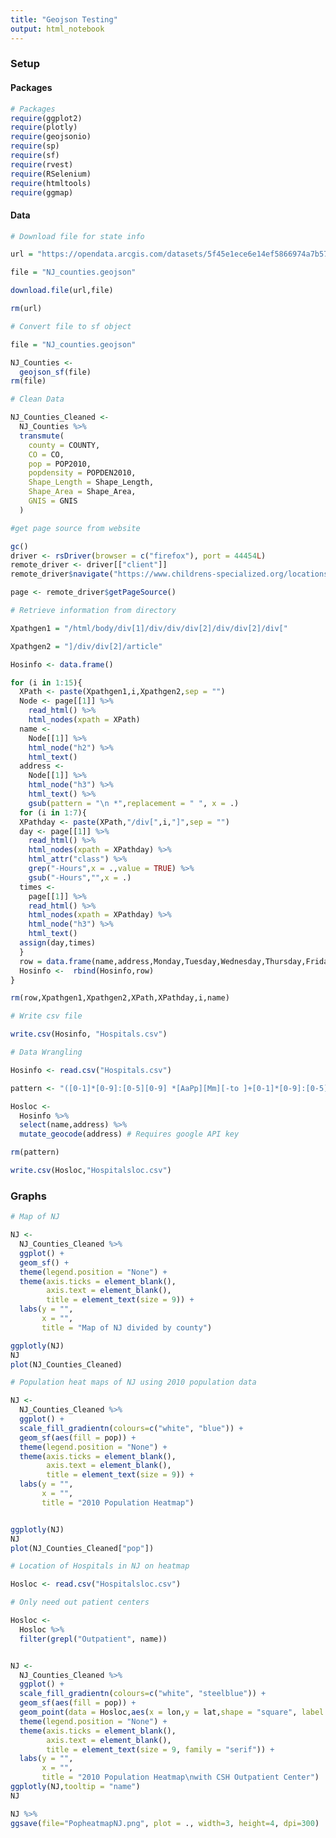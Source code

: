 ```yaml
---
title: "Geojson Testing"
output: html_notebook
---
```


### Setup

#### Packages

```r
# Packages
require(ggplot2)
require(plotly)
require(geojsonio)
require(sp)
require(sf)
require(rvest)
require(RSelenium)
require(htmltools)
require(ggmap)
```

#### Data


```r
# Download file for state info

url = "https://opendata.arcgis.com/datasets/5f45e1ece6e14ef5866974a7b57d3b95_1.geojson"

file = "NJ_counties.geojson"

download.file(url,file)

rm(url)
```

```r
# Convert file to sf object 

file = "NJ_counties.geojson"

NJ_Counties <-
  geojson_sf(file)
rm(file)
```

```r
# Clean Data 

NJ_Counties_Cleaned <- 
  NJ_Counties %>%
  transmute(
    county = COUNTY,
    CO = CO,
    pop = POP2010,
    popdensity = POPDEN2010,
    Shape_Length = Shape_Length,
    Shape_Area = Shape_Area,
    GNIS = GNIS
  )
```


```r
#get page source from website

gc()
driver <- rsDriver(browser = c("firefox"), port = 44454L)
remote_driver <- driver[["client"]] 
remote_driver$navigate("https://www.childrens-specialized.org/locations-directory/?")

page <- remote_driver$getPageSource()
```

```r
# Retrieve information from directory

Xpathgen1 = "/html/body/div[1]/div/div/div[2]/div/div[2]/div["

Xpathgen2 = "]/div/div[2]/article"

Hosinfo <- data.frame()

for (i in 1:15){
  XPath <- paste(Xpathgen1,i,Xpathgen2,sep = "")
  Node <- page[[1]] %>% 
    read_html() %>%
    html_nodes(xpath = XPath)
  name <-
    Node[[1]] %>%
    html_node("h2") %>%
    html_text()
  address <-
    Node[[1]] %>%
    html_node("h3") %>%
    html_text() %>%
    gsub(pattern = "\n *",replacement = " ", x = .)
  for (i in 1:7){
  XPathday <- paste(XPath,"/div[",i,"]",sep = "")
  day <- page[[1]] %>% 
    read_html() %>%
    html_nodes(xpath = XPathday) %>%
    html_attr("class") %>%
    grep("-Hours",x = .,value = TRUE) %>%
    gsub("-Hours","",x = .)
  times <-
    page[[1]] %>% 
    read_html() %>%
    html_nodes(xpath = XPathday) %>%
    html_node("h3") %>%
    html_text()
  assign(day,times)
  }
  row = data.frame(name,address,Monday,Tuesday,Wednesday,Thursday,Friday,Saturday,Sunday)
  Hosinfo <-  rbind(Hosinfo,row)
}

rm(row,Xpathgen1,Xpathgen2,XPath,XPathday,i,name)

# Write csv file 

write.csv(Hosinfo, "Hospitals.csv")
```

```r
# Data Wrangling

Hosinfo <- read.csv("Hospitals.csv")

pattern <- "([0-1]*[0-9]:[0-5][0-9] *[AaPp][Mm][-to ]+[0-1]*[0-9]:[0-5][0-9] *[AaPp][Mm])" # Pattern to extract first time range

Hosloc <- 
  Hosinfo %>%
  select(name,address) %>%
  mutate_geocode(address) # Requires google API key

rm(pattern)

write.csv(Hosloc,"Hospitalsloc.csv")

```


### Graphs 

```r
# Map of NJ 

NJ <-
  NJ_Counties_Cleaned %>%
  ggplot() +
  geom_sf() +
  theme(legend.position = "None") +
  theme(axis.ticks = element_blank(),
        axis.text = element_blank(),
        title = element_text(size = 9)) +
  labs(y = "",
       x = "",
       title = "Map of NJ divided by county")

ggplotly(NJ)
NJ
plot(NJ_Counties_Cleaned)
```



```r
# Population heat maps of NJ using 2010 population data

NJ <-
  NJ_Counties_Cleaned %>%
  ggplot() +
  scale_fill_gradientn(colours=c("white", "blue")) +
  geom_sf(aes(fill = pop)) +
  theme(legend.position = "None") +
  theme(axis.ticks = element_blank(),
        axis.text = element_blank(),
        title = element_text(size = 9)) +
  labs(y = "",
       x = "",
       title = "2010 Population Heatmap")


ggplotly(NJ)
NJ
plot(NJ_Counties_Cleaned["pop"])
```


```r

# Location of Hospitals in NJ on heatmap

Hosloc <- read.csv("Hospitalsloc.csv")

# Only need out patient centers 

Hosloc <-
  Hosloc %>%
  filter(grepl("Outpatient", name))


NJ <-
  NJ_Counties_Cleaned %>%
  ggplot() +
  scale_fill_gradientn(colours=c("white", "steelblue")) +
  geom_sf(aes(fill = pop)) +
  geom_point(data = Hosloc,aes(x = lon,y = lat,shape = "square", label = name,color = "orange")) +
  theme(legend.position = "None") +
  theme(axis.ticks = element_blank(),
        axis.text = element_blank(),
        title = element_text(size = 9, family = "serif")) +
  labs(y = "",
       x = "",
       title = "2010 Population Heatmap\nwith CSH Outpatient Center")
ggplotly(NJ,tooltip = "name")
NJ

NJ %>%
ggsave(file="PopheatmapNJ.png", plot = ., width=3, height=4, dpi=300)

```

